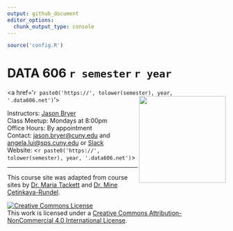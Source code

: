 ```yaml
---
output: github_document
editor_options: 
  chunk_output_type: console
---
```


<!-- README.md is generated from README.Rmd. Please edit that file -->

```r
source('config.R')
```

DATA 606 `r semester` `r year`
================

<a href='`r paste0('https://', tolower(semester), year, '.data606.net')`'><img src='website/images/course_logo.png' align="right" height="200" /></a>

Instructors: [Jason Bryer](https://bryer.org)  
Class Meetup: Mondays at 8:00pm  
Office Hours: By appointment  
Contact: <jason.bryer@cuny.edu> and <angela.lui@sps.cuny.edu> or
[Slack](`r slack_link`)  
Website: <`r paste0('https://', tolower(semester), year, '.data606.net')`>

<hr> 

This course site was adapted from course sites by [Dr. Maria Tackett](https://github.com/sta210-fa21) and [Dr. Mine Çetinkaya-Rundel](https://sta210-s22.github.io/website/).

<a rel="license" href="http://creativecommons.org/licenses/by-nc/4.0/"><img alt="Creative Commons License" style="border-width:0" src="https://i.creativecommons.org/l/by-nc/4.0/88x31.png" /></a><br />This work is licensed under a <a rel="license" href="http://creativecommons.org/licenses/by-nc/4.0/">Creative Commons Attribution-NonCommercial 4.0 International License</a>.
